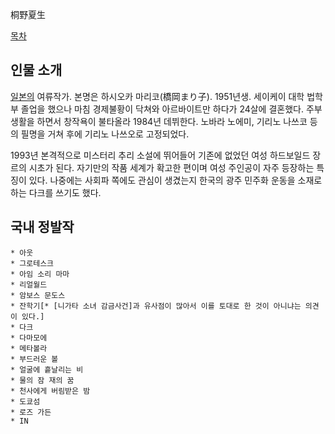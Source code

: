 桐野夏生

[[목차]]

== 인물 소개 ==
[[일본]]의 여류작가. 본명은 하시오카 마리코(橋岡まり子). 1951년생. 세이케이 대학 법학부 졸업을 했으나 마침 경제불황이 닥쳐와 아르바이트만 하다가 24살에 결혼했다. 주부 생활을 하면서 창작욕이 불타올라 1984년 데뷔한다. 노바라 노에미, 기리노 나쓰코 등의 필명을 거쳐 후에 기리노 나쓰오로 고정되었다.

1993년 본격적으로 미스터리 추리 소설에 뛰어들어 기존에 없었던 여성 하드보일드 장르의 시초가 된다. 자기만의 작품 세계가 확고한 편이며 여성 주인공이 자주 등장하는 특징이 있다. 나중에는 사회파 쪽에도 관심이 생겼는지 한국의 광주 민주화 운동을 소재로 하는 다크를 쓰기도 했다.

== 국내 정발작 ==
 * 아웃
 * 그로테스크 
 * 아임 소리 마마 
 * 리얼월드 
 * 암보스 문도스
 * 잔학기[* [니가타 소녀 감금사건]과 유사점이 많아서 이를 토대로 한 것이 아니냐는 의견이 있다.] 
 * 다크 
 * 다마모에 
 * 메타볼라 
 * 부드러운 볼
 * 얼굴에 흩날리는 비 
 * 물의 잠 재의 꿈 
 * 천사에게 버림받은 밤 
 * 도쿄섬 
 * 로즈 가든 
 * IN 
